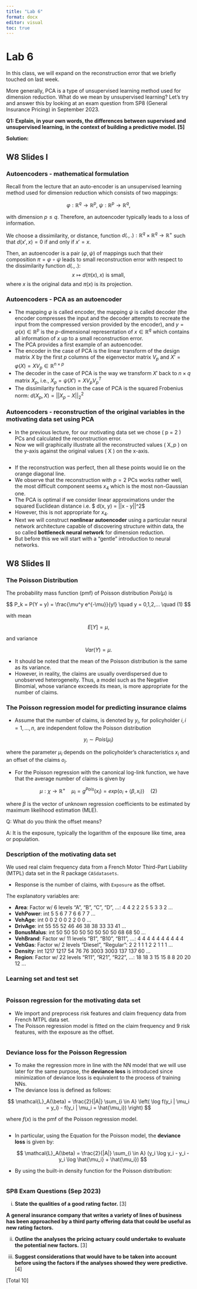 ---
title: "Lab 6"
format: docx
editor: visual
toc: true
---

# Lab 6

In this class, we will expand on the reconstruction error that we briefly touched on last week.

More generally, PCA is a type of unsupervised learning method used for dimension reduction. What do we mean by unsupervised learning? Let's try and answer this by looking at an exam question from SP8 (General Insurance Pricing) in September 2023.

**Q1: Explain, in your own words, the differences between supervised and unsupervised learning, in the context of building a predictive model. \[5\]**

**Solution:**

## W8 Slides I

### Autoencoders - mathematical formulation

Recall from the lecture that an auto-encoder is an unsupervised learning method used for dimension reduction which consists of two mappings:

$$\varphi : \mathbb{R}^q \rightarrow \mathbb{R}^p, \ \psi : \mathbb{R}^p \rightarrow \mathbb{R}^q,$$

with dimension $p \leq q$. Therefore, an autoencoder typically leads to a loss of information.

We choose a dissimilarity, or distance, function $d(.,.) : \mathbb{R}^q \times \mathbb{R}^q \rightarrow \mathbb{R}^+$ such that $d(x', x) = 0$ if and only if $x' = x$.

Then, an autoencoder is a pair $(\varphi, \psi)$ of mappings such that their composition $\pi = \varphi \circ \psi$ leads to small reconstruction error with respect to the dissimilarity function $d(.,.)$: $$ x \mapsto d(\pi(x),x) \text{ is small,} $$where $x$ is the original data and $\pi(x)$ is its projection.

### Autoencoders - PCA as an autoencoder

-   The mapping $\varphi$ is called encoder, the mapping $\psi$ is called decoder (the encoder compresses the input and the decoder attempts to recreate the input from the compressed version provided by the encoder), and $y = \varphi(x) \in \mathbb{R}^p$ is the $p$-dimensional representation of $x \in \mathbb{R}^q$ which contains all information of $x$ up to a small reconstruction error.
-   The PCA provides a first example of an autoencoder.
-   The encoder in the case of PCA is the linear transform of the design matrix $X$ by the first $p$ columns of the eigenvector matrix $V_p$ and $X' = \varphi(X) = X V_p \in \mathbb{R}^{n \times p}$
-   The decoder in the case of PCA is the way we transform $X'$ back to $n \times q$ matrix $X_p$, i.e., $X_p = \psi(X') = X V_p V_p^T$
-   The dissimilarity function in the case of PCA is the squared Frobenius norm: $d(X_p, X) = ||X_p - X||_2^2$

### Autoencoders - reconstruction of the original variables in the motivating data set using PCA

-   In the previous lecture, for our motivating data set we chose ( p = 2 ) PCs and calculated the reconstruction error.
-   Now we will graphically illustrate all the reconstructed values ( X_p ) on the y-axis against the original values ( X ) on the x-axis.

```{r}


```

-   If the reconstruction was perfect, then all these points would lie on the orange diagonal line.
-   We observe that the reconstruction with $p = 2$ PCs works rather well, the most difficult component seems $x_4$ which is the most non-Gaussian one.
-   The PCA is optimal if we consider linear approximations under the squared Euclidean distance i.e. \$ d(x, y) = \|\|x - y\|\|\^2\$
-   However, this is not appropriate for $x_4$.
-   Next we will construct **nonlinear autoencoder** using a particular neural network architecture capable of discovering structure within data, the so called **bottleneck neural network** for dimension reduction.
-   But before this we will start with a "gentle" introduction to neural networks.

## W8 Slides II

### The Poisson Distribution

The probability mass function (pmf) of Poisson distribution $Pois(\mu)$ is

$$ P_k = P(Y = y) = \frac{\mu^y e^{-\mu}}{y!} \quad y = 0,1,2,... \quad (1) $$

with mean

$$ E[Y] = \mu, $$

and variance

$$ Var(Y) = \mu. $$

-   It should be noted that the mean of the Poisson distribution is the same as its variance.
-   However, in reality, the claims are usually overdispersed due to unobserved heterogeneity. Thus, a model such as the Negative Binomial, whose variance exceeds its mean, is more appropriate for the number of claims.

### The Poisson regression model for predicting insurance claims

-   Assume that the number of claims, is denoted by $y_i$, for policyholder $i, i = 1, \dots, n$, are independent follow the Poisson distribution

$$ y_i \sim Pois(\mu_i) $$

where the parameter $\mu_i$ depends on the policyholder's characteristics $x_i$ and an offset of the claims $o_i$.

-   For the Poisson regression with the canonical log-link function, we have that the average number of claims is given by

$$ \mu : \chi \to \mathbb{R}^+ \quad \mu_i = g^{Pois}(x_i) = exp(o_i + \langle \beta, x_i \rangle) \quad (2) $$

where $\beta$ is the vector of unknown regression coefficients to be estimated by maximum likelihood estimation (MLE).

Q: What do you think the offset means?

A: It is the exposure, typically the logarithm of the exposure like time, area or population.

### Description of the motivating data set

We used real claim frequency data from a French Motor Third-Part Liability (MTPL) data set in the R package `CASdatasets`.

-   Response is the number of claims, with `Exposure` as the offset.

The explanatory variables are:

-   **Area**: Factor w/ 6 levels "A", "B", "C", "D", ...: 4 4 2 2 2 5 5 3 3 2 ...
-   **VehPower**: int 5 5 6 7 7 6 6 7 7 ...
-   **VehAge**: int 0 0 2 0 0 2 2 0 0 ...
-   **DrivAge**: int 55 55 52 46 46 38 38 33 33 41 ...
-   **BonusMalus**: int 50 50 50 50 50 50 50 50 68 68 50 ...
-   **VehBrand**: Factor w/ 11 levels "B1", "B10", "B11", ...: 4 4 4 4 4 4 4 4 4 4
-   **VehGas**: Factor w/ 2 levels "Diesel", "Regular": 2 2 1 1 1 2 2 1 1 1 ...
-   **Density**: int 1217 1217 54 76 76 3003 3003 137 137 60 ...
-   **Region**: Factor w/ 22 levels "R11", "R21", "R22", ...: 18 18 3 15 15 8 8 20 20 12 ...

### Learning set and test set

```{r}

```

### Poisson regression for the motivating data set

-   We import and preprocess risk features and claim frequency data from French MTPL data set.
-   The Poisson regression model is fitted on the claim frequency and 9 risk features, with the exposure as the offset.

```{r}


```

### Deviance loss for the Poisson Regression

-   To make the regression more in line with the NN model that we will use later for the same purpose, the **deviance loss** is introduced since minimization of deviance loss is equivalent to the process of training NNs.
-   The deviance loss is defined as follows:

$$
\mathcal{L}_A(\beta) = \frac{2}{|A|} \sum_{i \in A} \left( \log f(y_i | \mu_i = y_i) - f(y_i | \mu_i = \hat{\mu_i}) \right)
$$

where $f(x)$ is the pmf of the Poisson regression model.

```{r}

```

-   In particular, using the Equation for the Poisson model, the **deviance loss** is given by:

    $$
    \mathcal{L}_A(\beta) = \frac{2}{|A|} \sum_{i \in A} (y_i \log y_i - y_i - y_i \log \hat{\mu_i} + \hat{\mu_i})
    $$

-   By using the built-in density function for the Poisson distribution:

```{r}

```

### SP8 Exam Questions (Sep 2023)

(i) **State the qualities of a good rating factor.** \[3\]

**A general insurance company that writes a variety of lines of business has been approached by a third party offering data that could be useful as new rating factors.**

(ii) **Outline the analyses the pricing actuary could undertake to evaluate the potential new factors.** \[3\]

(iii) **Suggest considerations that would have to be taken into account before using the factors if the analyses showed they were predictive.** \[4\]

\[Total 10\]
